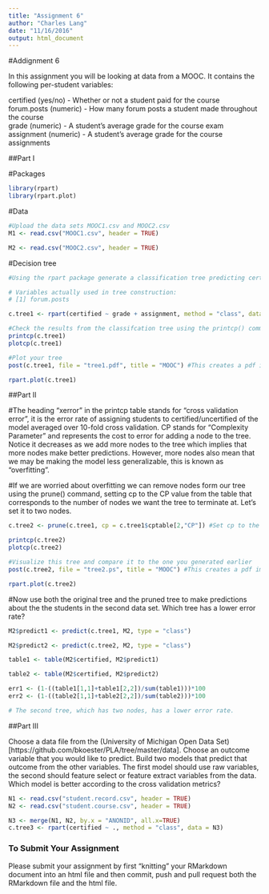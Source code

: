 ```yaml
---
title: "Assignment 6"
author: "Charles Lang"
date: "11/16/2016"
output: html_document
---
```

#Addignment 6

In this assignment you will be looking at data from a MOOC. It contains the following per-student variables:

certified (yes/no) - Whether or not a student paid for the course  
forum.posts (numeric) - How many forum posts a student made throughout the course  
grade (numeric) - A student's average grade for the course exam  
assignment (numeric) - A student's average grade for the course assignments  

##Part I

#Packages
```r
library(rpart)
library(rpart.plot)
```

#Data
```r
#Upload the data sets MOOC1.csv and MOOC2.csv
M1 <- read.csv("MOOC1.csv", header = TRUE)

M2 <- read.csv("MOOC2.csv", header = TRUE)

```

#Decision tree
```r
#Using the rpart package generate a classification tree predicting certified from the other variables in the M1 data frame. Which variables should you use?

# Variables actually used in tree construction:
# [1] forum.posts

c.tree1 <- rpart(certified ~ grade + assignment, method = "class", data = M1)

#Check the results from the classifcation tree using the printcp() command
printcp(c.tree1)
plotcp(c.tree1)

#Plot your tree
post(c.tree1, file = "tree1.pdf", title = "MOOC") #This creates a pdf image of the tree

rpart.plot(c.tree1)

```

##Part II

#The heading "xerror" in the printcp table stands for "cross validation error", it is the error rate of assigning students to certified/uncertified of the model averaged over 10-fold cross validation. CP stands for "Complexity Parameter" and represents the cost to error for adding a node to the tree. Notice it decreases as we add more nodes to the tree which implies that more nodes make better predictions. However, more nodes also mean that we may be making the model less generalizable, this is known as "overfitting".

#If we are worried about overfitting we can remove nodes form our tree using the prune() command, setting cp to the CP value from the table that corresponds to the number of nodes we want the tree to terminate at. Let's set it to two nodes.

```r
c.tree2 <- prune(c.tree1, cp = c.tree1$cptable[2,"CP"]) #Set cp to the level at which you want the tree to end

printcp(c.tree2)
plotcp(c.tree2)

#Visualize this tree and compare it to the one you generated earlier
post(c.tree2, file = "tree2.ps", title = "MOOC") #This creates a pdf image of the tree

rpart.plot(c.tree2)
```

#Now use both the original tree and the pruned tree to make predictions about the the students in the second data set. Which tree has a lower error rate?

```r
M2$predict1 <- predict(c.tree1, M2, type = "class")

M2$predict2 <- predict(c.tree2, M2, type = "class")

table1 <- table(M2$certified, M2$predict1)

table2 <- table(M2$certified, M2$predict2)

err1 <- (1-((table1[1,1]+table1[2,2])/sum(table1)))*100
err2 <- (1-((table2[1,1]+table2[2,2])/sum(table2)))*100

# The second tree, which has two nodes, has a lower error rate. 
```

##Part III

Choose a data file from the (University of Michigan Open Data Set)[https://github.com/bkoester/PLA/tree/master/data]. Choose an outcome variable that you would like to predict. Build two models that predict that outcome from the other variables. The first model should use raw variables, the second should feature select or feature extract variables from the data. Which model is better according to the cross validation metrics?

```r
N1 <- read.csv("student.record.csv", header = TRUE)
N2 <- read.csv("student.course.csv", header = TRUE)

N3 <- merge(N1, N2, by.x = "ANONID", all.x=TRUE)
c.tree3 <- rpart(certified ~ ., method = "class", data = N3)

```


### To Submit Your Assignment

Please submit your assignment by first "knitting" your RMarkdown document into an html file and then commit, push and pull request both the RMarkdown file and the html file.